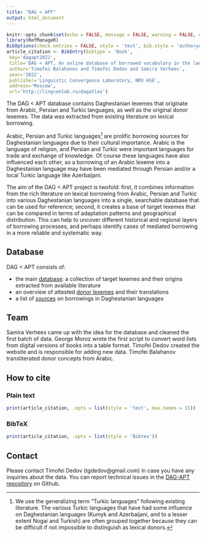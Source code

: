 ```yaml
---
title: "DAG < APT"
output: html_document
---
```


```r
knitr::opts_chunk$set(echo = FALSE, message = FALSE, warning = FALSE, comment = '')
library(RefManageR)
BibOptions(check.entries = FALSE, style = 'text', bib.style = 'authoryear')
article_citation <- BibEntry(bibtype = 'Book', 
 key='dagapt2022',
 title='DAG < APT, An online database of borrowed vocabulary in the languages of Daghestan, v. 1.0.0',
 author='Timofei Balahanov and Timofei Dedov and Samira Verhees',
 year='2022',
 publisher='Linguistic Convergence Laboratory, NRU HSE',
 address='Moscow',
 url='http://lingconlab.ru/dagatlas')
```

The DAG \< APT database contains Daghestanian lexemes that originate from Arabic, Persian and Turkic languages, as well as the original donor lexemes. The data was extracted from existing literature on lexical borrowing.

Arabic, Persian and Turkic languages[^1] are prolific borrowing sources for Daghestanian languages due to their cultural importance. Arabic is the language of religion, and Persian and Turkic were important languages for trade and exchange of knowledge. Of course these languages have also influenced each other, so a borrowing of an Arabic lexeme into a Daghestanian language may have been mediated through Persian and/or a local Turkic language like Azerbaijani.

[^1]: We use the generalizing term "Turkic languages" following existing literature. The various Turkic languages that have had some influence on Daghestanian languages (Kumyk and Azerbaijani, and to a lesser extent Nogai and Turkish) are often grouped together because they can be difficult if not impossible to distinguish as lexical donors.

The aim of the DAG \< APT project is twofold: first, it combines information from the rich literature on lexical borrowing from Arabic, Persian and Turkic into various Daghestanian languages into a single, searchable database that can be used for reference; second, it creates a base of target lexemes that can be compared in terms of adaptation patterns and geographical distribution. This can help to uncover different historical and regional layers of borrowing processes, and perhaps identify cases of mediated borrowing in a more reliable and systematic way.

## Database

DAG \< APT consists of:

-   the main [database](https://lingconlab.github.io/DAG-APT/database.html): a collection of target lexemes and their origins extracted from available literature
-   an overview of attested [donor lexemes](https://lingconlab.github.io/DAG-APT/donor_lexems.html) and their translations
-   a list of [sources](https://lingconlab.github.io/DAG-APT/sources.html) on borrowings in Daghestanian languages

## Team

Samira Verhees came up with the idea for the database and cleaned the first batch of data. George Moroz wrote the first script to convert word lists from digital versions of books into a table format. Timofei Dedov created the website and is responsible for adding new data. Timofei Balahanov transliterated donor concepts from Arabic.

## How to cite {.tabset .tabset-fade .tabset-pills}

### Plain text

```r
print(article_citation, .opts = list(style = 'text', max.names = 15))
```

### BibTeX

```r
print(article_citation, .opts = list(style = 'Bibtex'))
```

## Contact

Please contact Timofei Dedov (tgdedov\@gmail.com) in case you have any inquiries about the data. You can report technical issues in the [DAG-APT repository](https://github.com/LingConLab/DAG-APT/issues) on Github.
